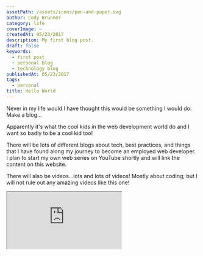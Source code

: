 ```yaml
---
assetPath: /assets/icons/pen-and-paper.svg
author: Cody Brunner
category: life
coverImage: ~
createdAt: 05/23/2017
description: My first blog post.
draft: false
keywords:
  - first post
  - personal blog
  - technology blog
publishedAt: 05/23/2017
tags:
  - personal
title: Hello World
---
```


Never in my life would I have thought this would be something I would do:
Make a blog...

Apparently it's what the cool kids in the web development world do and I want so badly to be a cool kid too!

There will be lots of different blogs about tech, best practices, and things that I have found along my journey to become an employed web developer. I plan to start my own web series on YouTube shortly and will link the content on this website.

There will also be videos...lots and lots of videos! Mostly about coding; but I will not rule out any amazing videos like this one!

<div class="h-full relative pt-[56.25%]">
  <iframe
    allow="accelerometer; encrypted-media; gyroscope; picture-in-picture"
    allow-full-screen
    class="absolute h-full left-0 top-0 w-full"
    frame-border="0"
    src="https://www.youtube-nocookie.com/embed/L59eDcrAk8Q"
    title=""
  />
</div>

Thanks for stopping by and look for more content soon!

<div class="text-center">~ Cody 🚀</div>
